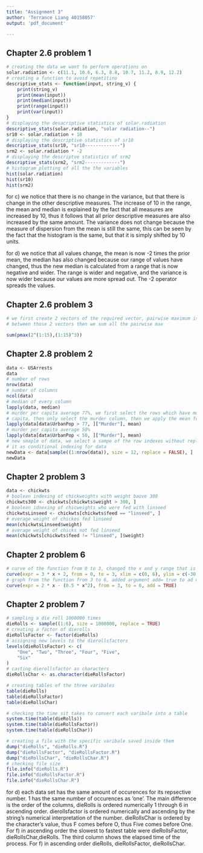 ---
title: "Assignment 3"
author: 'Terrance Liang 40158057'
output: 'pdf_document'

---

## Chapter 2.6 problem 1 

```{r}
# creating the data we want to perform operations on
solar.radiation <- c(11.1, 10.6, 6.3, 8.8, 10.7, 11.2, 8.9, 12.2)
# creating a function to avoid repetitino
descriptive_stats <- function(input, string_v) {
    print(string_v)
    print(mean(input))
    print(median(input))
    print(range(input))
    print(var(input))
}
# displaying the desacriptive statistics of solar.radiation
descriptive_stats(solar.radiation, "solar radiation--")
sr10 <- solar.radiation + 10
# displaying the descriptive statistics of sr10
descriptive_stats(sr10, "sr10-------------")
srm2 <- solar.radiation * -2
# displaying the descriptve statistics of srm2
descriptive_stats(srm2, "srm2-------------")
# histogram plotting of all the the variables
hist(solar.radiation)
hist(sr10)
hist(srm2)
```
for c) we notice that there is no change in the variance, but that there is change in the 
other descriptive measures. The increase of 10 in the range, the mean and median is explained
 by the fact that all measures are increased by 10, thus it follows that all prior descriptive measures are also increased by the same amount.
 The variance does not change because the measure of dispersion from the mean is still the same, this can 
 be seen by the fact that the histogram is the same, but that it is simply shifted by 10 units.

 for d) we notice that all values change, the mean is now -2 times the prior mean, the median has also changed because our range of 
 values have changed, thus the new median is calculated from a range that is now negative and wider. The range is
 wider and negative, and the variance is now wider because our values are more spread out. The -2 operator
 spreads the values.


## Chapter 2.6 problem 3

```{r}
# we first create 2 vectors of the required vector, pairwise maximum is then computed 
# between those 2 vectors then we sum all the pairwise max

sum(pmax(2^(1:15),(1:15)^3))
```

## Chapter 2.8 problem 2

```{r}
data <- USArrests
data
# number of rows
nrow(data)
# number of columns
ncol(data)
# median of every column
lapply(data, median)
# murder per capita average 77%, we first select the rows which have more than 77 murder per 
# capita, then only select the murder column, then we apply the mean for those values
lapply(data[data$UrbanPop > 77, ]["Murder"], mean)
# murder per capita average 50%
lapply(data[data$UrbanPop < 50, ]["Murder"], mean)
# new smaple of data, we select a sampe of the row indexes without replacement of size 12 and use
# it as conditional indexing for data
newData <- data[sample((1:nrow(data)), size = 12, replace = FALSE), ]
newData
```

## Chapter 2 problem 3

```{r}
data <- chickwts
# boolean indexing of chickweights with weight baove 300
chickwts300 <- chickwts[chickwts$weight > 300, ]
# boolean idnexing of chicweights who were fed with linseed
chickwtsLinseed <- chickwts[chickwts$feed == "linseed", ]
# everage weight of chickes fed linseed
mean(chickwtsLinseed$weight)
# average weight of chicks not fed linseed
mean(chickwts[chickwts$feed != "linseed", ]$weight)
```

## Chapter 2 problem 6

```{r}
# curve of the function from 0 to 3, changed the x and y range that is observable from the plot
curve(expr = 3 * x + 2, from = 0, to = 3, xlim = c(0, 6), ylim = c(-30, 30), ylab = "y")
# graph from the function from 3 to 6, added argument add= true to ad donto an existing plot
curve(expr = 2 * x - (0.5 * x^2), from = 3, to = 6, add = TRUE)
```

## Chapter 2 problem 7

```{r}
# sampling a die roll 1000000 times
dieRolls <- sample((1:6), size = 1000000, replace = TRUE)
# creating a factor of dierolls
dieRollsFactor <- factor(dieRolls)
# assigning new levels to the dierollsfactors
levels(dieRollsFactor) <- c(
    "One", "Two", "Three", "Four", "Five",
    "Six"
)
# casting dierollsfactor as characters
dieRollsChar <- as.character(dieRollsFactor)

# creating tables of the three varibales 
table(dieRolls)
table(dieRollsFactor)
table(dieRollsChar)

# checking the time sit takes to convert each varibale into a table
system.time(table(dieRolls))
system.time(table(dieRollsFactor))
system.time(table(dieRollsChar))

# creating a file with the specific varibale saved inside them 
dump("dieRolls", "dieRolls.R")
dump("dieRollsFactor", "dieRollsFactor.R")
dump("dieRollsChar", "dieRollsChar.R")
# checking file size
file.info("dieRolls.R")
file.info("dieRollsFactor.R")
file.info("dieRollsChar.R")
```
for d) each data set has the same amount of occurences for its repsective number. 1 has the same number of occurences
as 'one'. The main difference is the order of the columns, dieRolls is ordered numerically 1 through 6
in ascending order. dierollsfactor is ordered numerically and ascending by the string's numerical 
interpretation of the number. dieRollsChar is ordered by the character's value, thus F comes before 
O, thus Five comes before One. For f) in ascending order the slowest to fastest table were dieRollsFactor,
dieRollsChar,dieRolls. The third column shows the elapsed time of the process. For f) in ascending order
 dieRolls, dieRollsFactor, dieRollsChar.